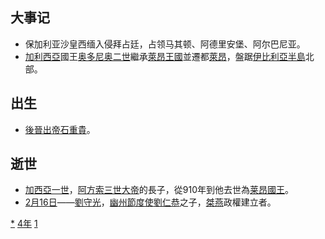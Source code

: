 {{yearTOC|914|（南吴、晋、岐）'''[[天祐_(唐朝)|天祐]]十一年'''；后梁（吴越、闽）'''[[乾化|-{乾化}-]]四年'''；前蜀'''[[永平_(前蜀)|永平]]四年'''；于阗'''[[同慶_(于闐)|同慶]]三年'''；日本'''[[延喜|延喜]]十四年'''}}

== 大事记 ==
*保加利亚沙皇西缅入侵拜占廷，占领马其顿、阿德里安堡、阿尔巴尼亚。
*[[加利西亞|加利西亞]]國王[[奥多尼奥二世_(莱昂)|奥多尼奥二世]]繼承[[萊昂王國|萊昂王國]]並遷都[[萊昂|萊昂]]，盤踞[[伊比利亞半島|伊比利亞半島]]北部。

== 出生 ==
* [[後晉出帝|後晉出帝]][[石重貴|石重貴]]。

== 逝世 ==
{{Wikisource year mention}}
*[[加西亞一世_(莱昂)|加西亞一世]]，[[阿方索三世_(萊昂)|阿方索三世大帝]]的長子，從910年到他去世為[[莱昂君主列表|莱昂國王]]。
*[[2月16日|2月16日]]——[[劉守光|劉守光]]，[[幽州節度使|幽州節度使]][[劉仁恭|劉仁恭]]之子，[[燕_(五代)|桀燕]]政權建立者。

[[Category:914年|*]]
[[Category:910年代|4年]]
[[Category:10世纪各年|1]]